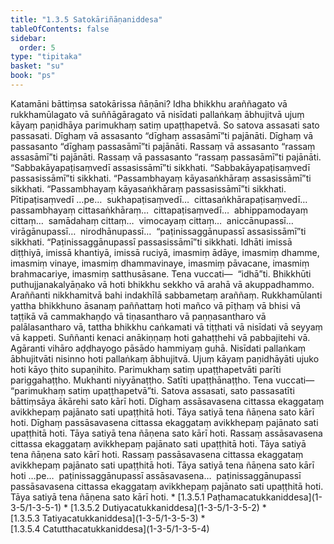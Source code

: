 ```yaml
---
title: "1.3.5 Satokāriñāṇaniddesa"
tableOfContents: false
sidebar:
  order: 5
type: "tipitaka"
basket: "su"
book: "ps"
---
```



<DynamicBreadcrumb />

<Division number="163" book="ps" bookNo="26" page="173">

<Paragraph number="916" book="ps">
Katamāni bāttiṃsa satokārissa ñāṇāni? Idha bhikkhu araññagato vā rukkhamūlagato vā suññāgāragato vā nisīdati pallaṅkaṃ ābhujitvā ujuṃ kāyaṃ paṇidhāya parimukhaṃ satiṃ upaṭṭhapetvā. So satova assasati sato passasati. Dīghaṃ vā assasanto “dīghaṃ assasāmī”ti pajānāti. Dīghaṃ vā passasanto “dīghaṃ passasāmī”ti pajānāti. Rassaṃ vā assasanto “rassaṃ assasāmī”ti pajānāti. Rassaṃ vā passasanto “rassaṃ passasāmī”ti pajānāti. “Sabbakāyapaṭisaṃvedī assasissāmī”ti sikkhati. “Sabbakāyapaṭisaṃvedī passasissāmī”ti sikkhati. “Passambhayaṃ kāyasaṅkhāraṃ assasissāmī”ti sikkhati. “Passambhayaṃ kāyasaṅkhāraṃ passasissāmī”ti sikkhati. Pītipaṭisaṃvedī …pe…  sukhapaṭisaṃvedī…  cittasaṅkhārapaṭisaṃvedī…  passambhayaṃ cittasaṅkhāraṃ…  cittapaṭisaṃvedī…  abhippamodayaṃ cittaṃ…  samādahaṃ cittaṃ…  vimocayaṃ cittaṃ…  aniccānupassī…  virāgānupassī…  nirodhānupassī…  “paṭinissaggānupassī assasissāmī”ti sikkhati. “Paṭinissaggānupassī passasissāmī”ti sikkhati.



</Paragraph>

</Division>
<Division number="164" book="ps" bookNo="26" page="174">

<Paragraph number="917" book="ps">
<Emphasis>Idhā</Emphasis>ti imissā diṭṭhiyā, imissā khantiyā, imissā ruciyā, imasmiṃ ādāye, imasmiṃ dhamme, imasmiṃ vinaye, imasmiṃ dhammavinaye, imasmiṃ pāvacane, imasmiṃ brahmacariye, imasmiṃ satthusāsane. Tena vuccati—  “idhā”ti. <Emphasis>Bhikkhū</Emphasis>ti puthujjanakalyāṇako vā hoti bhikkhu sekkho vā arahā vā akuppadhammo. <Emphasis>Araññan</Emphasis>ti nikkhamitvā bahi indakhīlā sabbametaṃ araññaṃ. <Emphasis>Rukkhamūlan</Emphasis>ti yattha bhikkhuno āsanaṃ paññattaṃ hoti mañco vā pīṭhaṃ vā bhisi vā taṭṭikā vā cammakhaṇḍo vā tiṇasantharo vā paṇṇasantharo vā palālasantharo vā, tattha bhikkhu caṅkamati vā tiṭṭhati vā nisīdati vā seyyaṃ vā kappeti. <Emphasis>Suññan</Emphasis>ti kenaci anākiṇṇaṃ hoti gahaṭṭhehi vā pabbajitehi vā. <Emphasis>Agāran</Emphasis>ti vihāro aḍḍhayogo pāsādo hammiyaṃ guhā. <Emphasis>Nisīdati pallaṅkaṃ ābhujitvā</Emphasis>ti nisinno hoti pallaṅkaṃ ābhujitvā. <Emphasis>Ujuṃ kāyaṃ paṇidhāyā</Emphasis>ti ujuko hoti kāyo ṭhito supaṇihito. <Emphasis>Parimukhaṃ satiṃ upaṭṭhapetvā</Emphasis>ti <Emphasis>parī</Emphasis>ti pariggahaṭṭho. <Emphasis>Mukhan</Emphasis>ti niyyānaṭṭho. <Emphasis>Satī</Emphasis>ti upaṭṭhānaṭṭho. Tena vuccati—  “parimukhaṃ satiṃ upaṭṭhapetvā”ti.



</Paragraph>

</Division>
<Division number="165" book="ps" bookNo="26" page="174">

<Paragraph number="918" book="ps">
<Emphasis>Satova assasati, sato passasatī</Emphasis>ti bāttiṃsāya ākārehi sato kārī hoti. Dīghaṃ assāsavasena cittassa ekaggataṃ avikkhepaṃ pajānato sati upaṭṭhitā hoti. Tāya satiyā tena ñāṇena sato kārī hoti. Dīghaṃ passāsavasena cittassa ekaggataṃ avikkhepaṃ pajānato sati upaṭṭhitā hoti. Tāya satiyā tena ñāṇena sato kārī hoti. Rassaṃ assāsavasena cittassa ekaggataṃ avikkhepaṃ pajānato sati upaṭṭhitā hoti. Tāya satiyā tena ñāṇena sato kārī hoti. Rassaṃ passāsavasena cittassa ekaggataṃ avikkhepaṃ pajānato sati upaṭṭhitā hoti. Tāya satiyā tena ñāṇena sato kārī hoti …pe…  paṭinissaggānupassī assāsavasena…  paṭinissaggānupassī passāsavasena cittassa ekaggataṃ avikkhepaṃ pajānato sati upaṭṭhitā hoti. Tāya satiyā tena ñāṇena sato kārī hoti.

</Paragraph>
</Division>

<TableOfContents book="ps" section="1.3.5">
* [1.3.5.1 Paṭhamacatukkaniddesa](1-3-5/1-3-5-1)
* [1.3.5.2 Dutiyacatukkaniddesa](1-3-5/1-3-5-2)
* [1.3.5.3 Tatiyacatukkaniddesa](1-3-5/1-3-5-3)
* [1.3.5.4 Catutthacatukkaniddesa](1-3-5/1-3-5-4)
</TableOfContents>